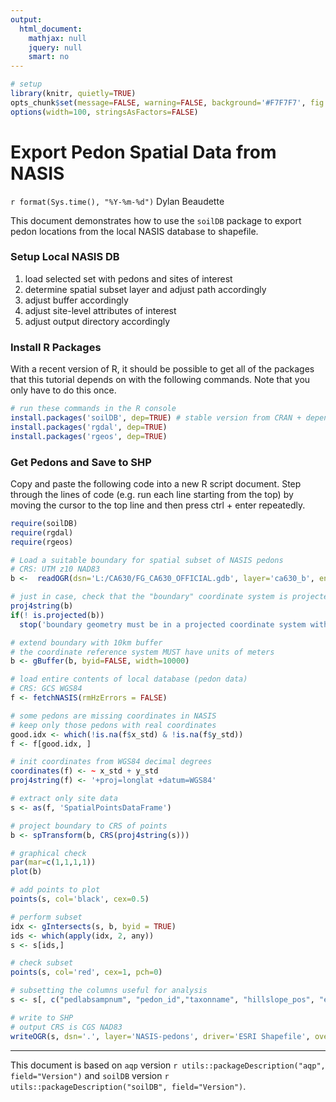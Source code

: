 ```yaml
---
output:
  html_document:
    mathjax: null
    jquery: null
    smart: no
---
```


```r
# setup
library(knitr, quietly=TRUE)
opts_chunk$set(message=FALSE, warning=FALSE, background='#F7F7F7', fig.align='center', fig.retina=2, dev='png', tidy=FALSE, verbose=FALSE)
options(width=100, stringsAsFactors=FALSE)
```


Export Pedon Spatial Data from NASIS
===============================
`r format(Sys.time(), "%Y-%m-%d")`
Dylan Beaudette

This document demonstrates how to use the `soilDB` package to export pedon locations from the local NASIS database to shapefile.

### Setup Local NASIS DB
 1. load selected set with pedons and sites of interest
 2. determine spatial subset layer and adjust path accordingly
 3. adjust buffer accordingly
 4. adjust site-level attributes of interest
 5. adjust output directory accordingly


### Install R Packages
With a recent version of R, it should be possible to get all of the packages that this tutorial depends on with the following commands. Note that you only have to do this once.
```r
# run these commands in the R console
install.packages('soilDB', dep=TRUE) # stable version from CRAN + dependencies
install.packages('rgdal', dep=TRUE)
install.packages('rgeos', dep=TRUE)
```

### Get Pedons and Save to SHP
Copy and paste the following code into a new R script document. Step through the lines of code (e.g. run each line starting from the top) by moving the cursor to the top line and then press ctrl + enter repeatedly.
```r
require(soilDB)
require(rgdal)
require(rgeos)

# Load a suitable boundary for spatial subset of NASIS pedons
# CRS: UTM z10 NAD83
b <-  readOGR(dsn='L:/CA630/FG_CA630_OFFICIAL.gdb', layer='ca630_b', encoding='encoding', stringsAsFactors=FALSE)

# just in case, check that the "boundary" coordinate system is projected
proj4string(b)
if(! is.projected(b))
  stop('boundary geometry must be in a projected coordinate system with units of meters', call. = FALSE)

# extend boundary with 10km buffer
# the coordinate reference system MUST have units of meters
b <- gBuffer(b, byid=FALSE, width=10000)

# load entire contents of local database (pedon data)
# CRS: GCS WGS84
f <- fetchNASIS(rmHzErrors = FALSE)

# some pedons are missing coordinates in NASIS
# keep only those pedons with real coordinates
good.idx <- which(!is.na(f$x_std) & !is.na(f$y_std))
f <- f[good.idx, ]

# init coordinates from WGS84 decimal degrees
coordinates(f) <- ~ x_std + y_std
proj4string(f) <- '+proj=longlat +datum=WGS84'

# extract only site data
s <- as(f, 'SpatialPointsDataFrame')

# project boundary to CRS of points
b <- spTransform(b, CRS(proj4string(s)))

# graphical check
par(mar=c(1,1,1,1))
plot(b)

# add points to plot
points(s, col='black', cex=0.5)

# perform subset
idx <- gIntersects(s, b, byid = TRUE)
ids <- which(apply(idx, 2, any))
s <- s[ids,]

# check subset
points(s, col='red', cex=1, pch=0)

# subsetting the columns useful for analysis
s <- s[, c("pedlabsampnum", "pedon_id","taxonname", "hillslope_pos", "elev_field", "slope_field", "aspect_field", "plantassocnm", "bedrckdepth", "bedrock_kind", 'pmkind', 'pmorigin')]

# write to SHP
# output CRS is CGS NAD83
writeOGR(s, dsn='.', layer='NASIS-pedons', driver='ESRI Shapefile', overwrite_layer=TRUE)
```

----------------------------
This document is based on `aqp` version `r utils::packageDescription("aqp", field="Version")` and `soilDB` version `r utils::packageDescription("soilDB", field="Version")`.


